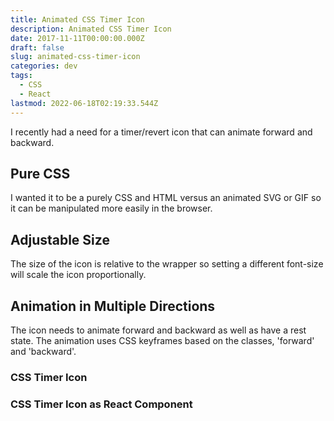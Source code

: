 ```yaml
---
title: Animated CSS Timer Icon
description: Animated CSS Timer Icon
date: 2017-11-11T00:00:00.000Z
draft: false
slug: animated-css-timer-icon
categories: dev
tags:
  - CSS
  - React
lastmod: 2022-06-18T02:19:33.544Z
---
```


I recently had a need for a timer/revert icon that can animate forward and backward.

## Pure CSS

I wanted it to be a purely CSS and HTML versus an animated SVG or GIF so it can be manipulated more easily in the browser.

## Adjustable Size

The size of the icon is relative to the wrapper so setting a different font-size will scale the icon proportionally.

## Animation in Multiple Directions

The icon needs to animate forward and backward as well as have a rest state. The animation uses CSS keyframes based on the classes, 'forward' and 'backward'.


### CSS Timer Icon

<CodePen id="RLzVdO" title="CSS Timer Icon" />

### CSS Timer Icon as React Component

<CodePen id="XzMoxY" title="CSS Timer Icon as React Component" />
